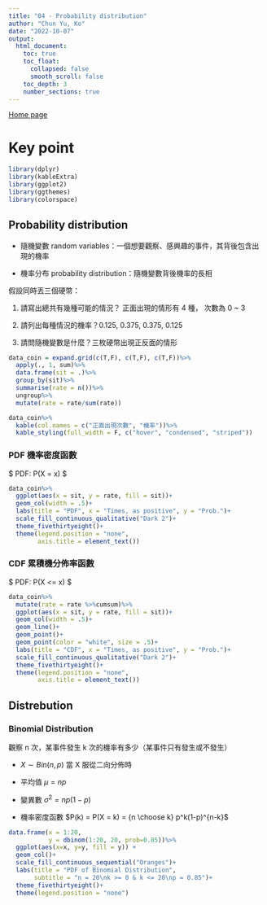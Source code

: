 ```yaml
---
title: "04 - Probability distribution"
author: "Chun Yu, Ko"
date: "2022-10-07"
output:
  html_document:
    toc: true
    toc_float:
      collapsed: false
      smooth_scroll: false
    toc_depth: 3
    number_sections: true
---
```


[Home page](https://seimwiwa.github.io/scu_master_degree_program_data_science_statistical_analysis/)

# Key point

```r
library(dplyr)
library(kableExtra)
library(ggplot2)
library(ggthemes)
library(colorspace)
```

##  Probability distribution

 - 隨機變數 random variables：一個想要觀察、感興趣的事件，其背後包含出現的機率
 
 - 機率分布 probability distribution：隨機變數背後機率的長相

假設同時丟三個硬幣：

 1. 請寫出總共有幾種可能的情況？ 正面出現的情形有 4 種， 次數為 0 ~ 3

 2. 請列出每種情況的機率？0.125, 0.375, 0.375, 0.125

 3. 請問隨機變數是什麼？三枚硬幣出現正反面的情形
 
```r
data_coin = expand.grid(c(T,F), c(T,F), c(T,F))%>%
  apply(., 1, sum)%>%
  data.frame(sit = .)%>%
  group_by(sit)%>%
  summarise(rate = n())%>%
  ungroup%>%
  mutate(rate = rate/sum(rate))

data_coin%>%
  kable(col.names = c("正面出現次數", "機率"))%>%
  kable_styling(full_width = F, c("hover", "condensed", "striped"))
```

### PDF 機率密度函數

$ PDF: P(X = x) $

```r
data_coin%>%
  ggplot(aes(x = sit, y = rate, fill = sit))+
  geom_col(width = .5)+
  labs(title = "PDF", x = "Times, as positive", y = "Prob.")+
  scale_fill_continuous_qualitative("Dark 2")+
  theme_fivethirtyeight()+
  theme(legend.position = "none",
        axis.title = element_text())
```

### CDF 累積機分佈率函數

$ PDF: P(X <= x) $

```r
data_coin%>%
  mutate(rate = rate %>%cumsum)%>%
  ggplot(aes(x = sit, y = rate, fill = sit))+
  geom_col(width = .5)+
  geom_line()+
  geom_point()+
  geom_point(color = "white", size = .5)+
  labs(title = "CDF", x = "Times, as positive", y = "Prob.")+
  scale_fill_continuous_qualitative("Dark 2")+
  theme_fivethirtyeight()+
  theme(legend.position = "none",
        axis.title = element_text())
```

## Distrebution

### Binomial Distribution

觀察 n 次，某事件發生 k 次的機率有多少（某事件只有發生或不發生）

 - $X \sim Bin(n,p)$ 當 X 服從二向分佈時

 - 平均值 $\mu = np$

 - 變異數 $\sigma^2 = np(1-p)$

 - 機率密度函數 $P(k) = P(X = k) = {n \choose k} p^k(1-p)^{n-k}$

```r
data.frame(x = 1:20,
           y = dbinom(1:20, 20, prob=0.85))%>%
  ggplot(aes(x=x, y=y, fill = y)) +
  geom_col()+
  scale_fill_continuous_sequential("Oranges")+
  labs(title = "PDF of Binomial Distribution",
       subtitle = "n = 20\nk >= 0 & k <= 20\np = 0.85")+
  theme_fivethirtyeight()+
  theme(legend.position = "none")
```
